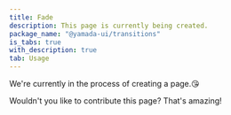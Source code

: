 ```yaml
---
title: Fade
description: This page is currently being created.
package_name: "@yamada-ui/transitions"
is_tabs: true
with_description: true
tab: Usage
---
```


We're currently in the process of creating a page.😘

Wouldn't you like to contribute this page? That's amazing!
